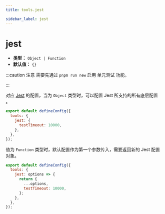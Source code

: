 ```yaml
---
title: tools.jest

sidebar_label: jest
---
```

# jest

- **类型：** `Object | Function`
- **默认值：** `{}`

:::caution 注意
需要先通过 `pnpm run new` 启用 单元测试 功能。

:::

对应 [Jest](https://jestjs.io/docs/configuration) 的配置，当为 `Object` 类型时，可以配置 Jest 所支持的所有底层配置 。

```js title=modern.config.js
export default defineConfig({
  tools: {
    jest: {
      testTimeout: 10000,
    },
  },
});
```

值为 `Function` 类型时，默认配置作为第一个参数传入，需要返回新的 Jest 配置对象。

```js title=modern.config.js
export default defineConfig({
  tools: {
    jest: options => {
      return {
        ...options,
        testTimeout: 10000,
      };
    },
  },
});
```

